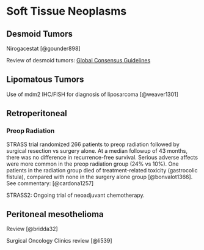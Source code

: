 # Soft Tissue Neoplasms

## Desmoid Tumors

Nirogacestat [@gounder898]

Review of desmoid tumors: [Global Consensus Guidelines](https://www.ejcancer.com/article/S0959-8049(19)30832-9/fulltext)

## Lipomatous Tumors

Use of mdm2 IHC/FISH for diagnosis of liposarcoma [@weaver1301]

## Retroperitoneal

### Preop Radiation

STRASS trial randomized 266 patients to preop radiation followed by surgical resection vs surgery alone. At a median followup of 43 months, there was no difference in recurrence-free survival. Serious adverse affects were more common in the preop radiation group (24% vs 10%). One patients in the radiation group died of treatment-related toxicity (gastrocolic fistula), compared with none in the surgery alone group [@bonvalot1366]. See commentary: [@cardona1257]

STRASS2: Ongoing trial of neoadjuvant chemotherapy.

## Peritoneal mesothelioma

Review [@bridda32]

Surgical Oncology Clinics review [@li539]

